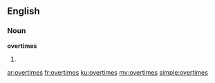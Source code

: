 ==English==
===Noun===
'''overtimes'''
# {{plural of|overtime}}

[[ar:overtimes]]
[[fr:overtimes]]
[[ku:overtimes]]
[[my:overtimes]]
[[simple:overtimes]]